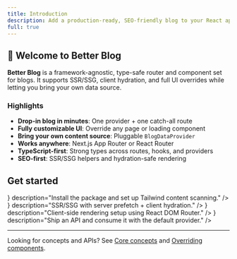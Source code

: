 ```yaml
---
title: Introduction
description: Add a production-ready, SEO-friendly blog to your React app in minutes.
full: true
---
```



## 👋 Welcome to Better Blog

**Better Blog** is a framework-agnostic, type-safe router and component set for blogs. It supports SSR/SSG, client hydration, and full UI overrides while letting you bring your own data source.

### Highlights

- **Drop-in blog in minutes**: One provider + one catch-all route
- **Fully customizable UI**: Override any page or loading component
- **Bring your own content source**: Pluggable `BlogDataProvider`
- **Works anywhere**: Next.js App Router or React Router
- **TypeScript-first**: Strong types across routes, hooks, and providers
- **SEO-first**: SSR/SSG helpers and hydration-safe rendering

## Get started

<Cards>
  <Card
    title="Installation"
    href="/installation"
    icon={<Rocket size={20} />}
    description="Install the package and set up Tailwind content scanning."
  />
  <Card
    title="Next.js App Router"
    href="/nextjs-app-router"
    icon={<Server size={20} />}
    description="SSR/SSG with server prefetch + client hydration."
  />
  <Card
    title="React Router"
    href="/react-router"
    icon={<Layers size={20} />}
    description="Client-side rendering setup using React DOM Router."
  />
  <Card
    title="API routes"
    href="/api-routes"
    icon={<BookOpenCheck size={20} />}
    description="Ship an API and consume it with the default provider."
  />
</Cards>

---

Looking for concepts and APIs? See [Core concepts](/core-concepts) and [Overriding components](/overrides).

